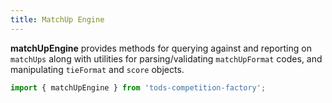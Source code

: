 ```yaml
---
title: MatchUp Engine
---
```


**matchUpEngine** provides methods for querying against and reporting on `matchUps` along with utilities for parsing/validating `matchUpFormat` codes,
and manipulating `tieFormat` and `score` objects.

```js
import { matchUpEngine } from 'tods-competition-factory';
```
